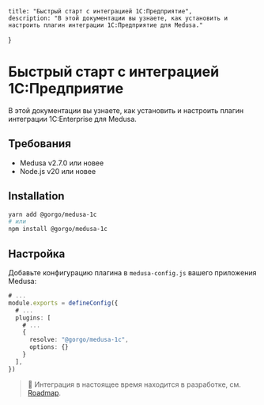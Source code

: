 	title: "Быстрый старт с интеграцией 1С:Предприятие",
	description: "В этой документации вы узнаете, как установить и настроить плагин интеграции 1С:Предприятие для Medusa."
}

# Быстрый старт с интеграцией 1С:Предприятие

В этой документации вы узнаете, как установить и настроить плагин интеграции 1C:Enterprise для Medusa.

## Требования

- Medusa v2.7.0 или новее
- Node.js v20 или новее

## Installation

```bash
yarn add @gorgo/medusa-1c
# или
npm install @gorgo/medusa-1c
```

## Настройка

Добавьте конфигурацию плагина в `medusa-config.js` вашего приложения Medusa:

```ts
# ...
module.exports = defineConfig({
  # ...
  plugins: [
    # ...
    {
      resolve: "@gorgo/medusa-1c",
      options: {}
    }
  ],
})
```

> 🚧 Интеграция в настоящее время находится в разработке, см. [Roadmap](./#roadmap).

